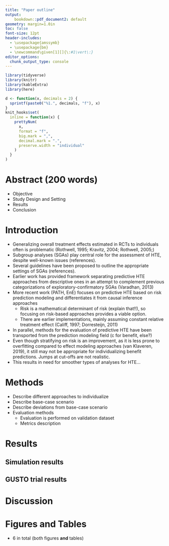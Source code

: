 ```yaml
---
title: "Paper outline"
output:
    bookdown::pdf_document2: default
geometry: margin=1.0in
toc: false
font-size: 12pt
header-includes:
  - \usepackage{amssymb}
  - \usepackage{bm}
  - \newcommand\given[1][]{\:#1\vert\:}
editor_options: 
  chunk_output_type: console
---
```



```r
library(tidyverse)
library(knitr)
library(kableExtra)
library(here)

d <- function(x, decimals = 2) {
  sprintf(paste0("%1.", decimals, "f"), x) 
}
knit_hooks$set(
  inline = function(x) {
    prettyNum(
      x,
      format = "f",
      big.mark = ",",
      decimal.mark = ".",
      preserve.width = "individual"
    )
  }
)
```

# Abstract (200 words)

- Objective
- Study Design and Setting
- Results
- Conclusion

# Introduction

  - Generalizing overall treatment effects estimated in RCTs to individuals
    often is problematic (Rothwell, 1995; Kravitz, 2004; Rothwell, 2005;)
  - Subgroup analyses (SGAs) play central role for the assessment of HTE,
    despite well-known issues (references).
  - Several guidelines have been proposed to outline the appropriate settings of
    SGAs (references).
  - Earlier work has provided framework separating predictive HTE approaches
    from descriptive ones in an attempt to complement previous categorizations
    of exploratory-confirmatory SGAs (Varadhan, 2013)
  - More recent work (PATH, EnE) focuses on predictive HTE based on risk
    prediction modeling and differentiates it from causal inference approaches
      - Risk is a mathematical determinant of risk (explain that!!), so
        focusing on risk-based approaches provides a viable option.
      - There are earlier implementations, mainly assuming constant relative
        treatment effect (Califf, 1997; Dorresteijn, 2011)
  - In parallel, methods for the evaluation of predictive HTE have been
    transported from the prediction modeling field (c for benefit, else?)
  - Even though stratifying on risk is an improvement, as it is less prone to
    overfitting compared to effect modeling approaches (van Klaveren, 2019), it
    still may not be appropriate for individualizing benefit predictions. Jumps
    at cut-offs are not realistic.
  - This results in need for smoother types of analyses for HTE...


# Methods

  - Describe different approaches to individualize
  - Describe base-case scenario
  - Describe deviations from base-case scenario
  - Evaluation methods
      - Evaluation is performed on validation dataset
      - Metrics description

# Results

## Simulation results

## GUSTO trial results

# Discussion

# Figures and Tables

- 6 in total (both figures **and** tables)